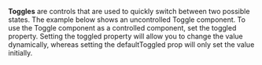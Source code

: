 **Toggles** are controls that are used to quickly switch between two possible states. The example below shows
an uncontrolled Toggle component. To use the Toggle component as a controlled component, set the toggled property.
Setting the toggled property will allow you to change the value dynamically, whereas setting the defaultToggled
prop will only set the value initially.

<!--
### Usage with react
```js
import { Toggle } from '@un/react';
```

```js
<Toggle
  toggled={true}
  labelA="Off"
  labelB="On"
  onChange={onChange}
  onToggle={onToggle}
  className="some-class"
  id="toggle-1"
/>
```
-->
